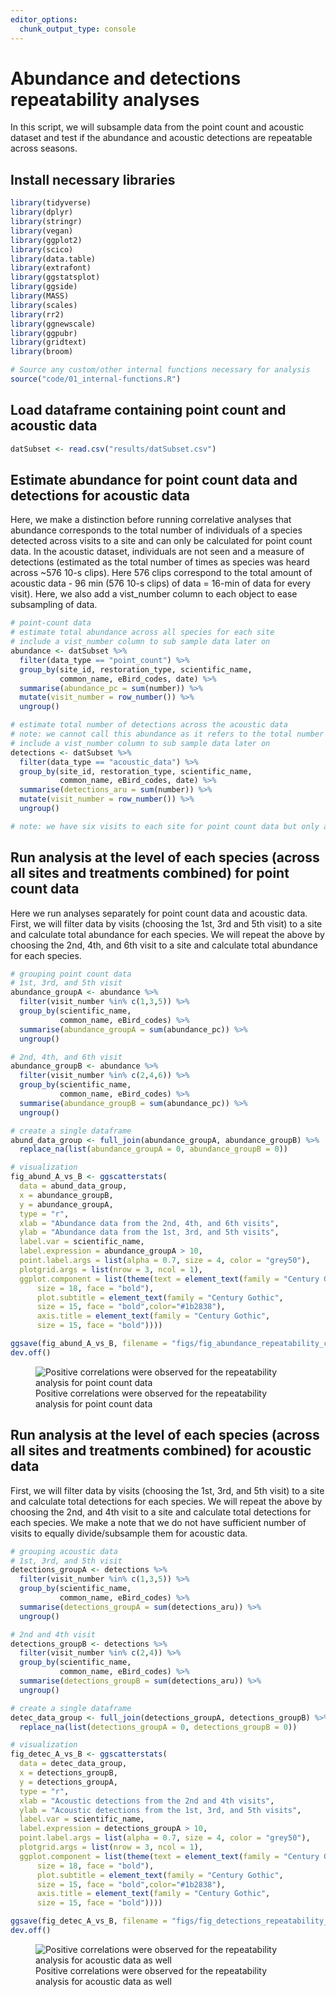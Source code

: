 ```yaml
---
editor_options: 
  chunk_output_type: console
---
```


# Abundance and detections repeatability analyses  

In this script, we will subsample data from the point count and acoustic dataset and test if the abundance and acoustic detections are repeatable across seasons.  

## Install necessary libraries
```r
library(tidyverse)
library(dplyr)
library(stringr)
library(vegan)
library(ggplot2)
library(scico)
library(data.table)
library(extrafont)
library(ggstatsplot)
library(ggside)
library(MASS)
library(scales)
library(rr2)
library(ggnewscale)
library(ggpubr)
library(gridtext)
library(broom)

# Source any custom/other internal functions necessary for analysis
source("code/01_internal-functions.R")
```

## Load dataframe containing point count and acoustic data
```r
datSubset <- read.csv("results/datSubset.csv")
```

## Estimate abundance for point count data and detections for acoustic data  

Here, we make a distinction before running correlative analyses that abundance corresponds to the total number of individuals of a species detected across visits to a site and can only be calculated for point count data. In the acoustic dataset, individuals are not seen and a measure of detections (estimated as the total number of times as species was heard across ~576 10-s clips). Here 576 clips correspond to the total amount of acoustic data - 96 min (576 10-s clips) of data = 16-min of data for every visit). Here, we also add a vist_number column to each object to ease subsampling of data.    
```r
# point-count data
# estimate total abundance across all species for each site
# include a vist_number column to sub sample data later on
abundance <- datSubset %>%
  filter(data_type == "point_count") %>%
  group_by(site_id, restoration_type, scientific_name,
           common_name, eBird_codes, date) %>% 
  summarise(abundance_pc = sum(number)) %>%
  mutate(visit_number = row_number()) %>%
  ungroup()

# estimate total number of detections across the acoustic data
# note: we cannot call this abundance as it refers to the total number of vocalizations across all sites
# include a vist_number column to sub sample data later on
detections <- datSubset %>%
  filter(data_type == "acoustic_data") %>%
  group_by(site_id, restoration_type, scientific_name,
           common_name, eBird_codes, date) %>% 
  summarise(detections_aru = sum(number)) %>%
  mutate(visit_number = row_number()) %>%
  ungroup()

# note: we have six visits to each site for point count data but only a maximum of five visits per site for acoustic detections data 
```

## Run analysis at the level of each species (across all sites and treatments combined) for point count data  

Here we run analyses separately for point count data and acoustic data. First, we will filter data by visits (choosing the 1st, 3rd and 5th visit) to a site and calculate total abundance for each species. We will repeat the above by choosing the 2nd, 4th, and 6th visit to a site and calculate total abundance for each species. 
```r
# grouping point count data
# 1st, 3rd, and 5th visit
abundance_groupA <- abundance %>%
  filter(visit_number %in% c(1,3,5)) %>%
  group_by(scientific_name,
           common_name, eBird_codes) %>% 
  summarise(abundance_groupA = sum(abundance_pc)) %>%
  ungroup()

# 2nd, 4th, and 6th visit
abundance_groupB <- abundance %>%
  filter(visit_number %in% c(2,4,6)) %>%
  group_by(scientific_name,
           common_name, eBird_codes) %>% 
  summarise(abundance_groupB = sum(abundance_pc)) %>%
  ungroup()

# create a single dataframe
abund_data_group <- full_join(abundance_groupA, abundance_groupB) %>%
  replace_na(list(abundance_groupA = 0, abundance_groupB = 0)) 

# visualization
fig_abund_A_vs_B <- ggscatterstats(
  data = abund_data_group,
  x = abundance_groupB,
  y = abundance_groupA,
  type = "r",
  xlab = "Abundance data from the 2nd, 4th, and 6th visits",
  ylab = "Abundance data from the 1st, 3rd, and 5th visits",
  label.var = scientific_name, 
  label.expression = abundance_groupA > 10, 
  point.label.args = list(alpha = 0.7, size = 4, color = "grey50"),
  plotgrid.args = list(nrow = 3, ncol = 1),
  ggplot.component = list(theme(text = element_text(family = "Century Gothic", size = 15, face = "bold"),plot.title = element_text(family = "Century Gothic",
      size = 18, face = "bold"),
      plot.subtitle = element_text(family = "Century Gothic", 
      size = 15, face = "bold",color="#1b2838"),
      axis.title = element_text(family = "Century Gothic",
      size = 15, face = "bold"))))

ggsave(fig_abund_A_vs_B, filename = "figs/fig_abundance_repeatability_correlations.png", width = 14, height = 16, device = png(), units = "in", dpi = 300)
dev.off() 
```
![Positive correlations were observed for the repeatability analysis for point count data](figs/fig_abundance_repeatability_correlations.png)

## Run analysis at the level of each species (across all sites and treatments combined) for acoustic data

First, we will filter data by visits (choosing the 1st, 3rd, and 5th visit) to a site and calculate total detections for each species. We will repeat the above by choosing the 2nd, and 4th visit to a site and calculate total detections for each species. We make a note that we do not have sufficient number of visits to equally divide/subsample them for acoustic data. 
```r
# grouping acoustic data
# 1st, 3rd, and 5th visit
detections_groupA <- detections %>%
  filter(visit_number %in% c(1,3,5)) %>%
  group_by(scientific_name,
           common_name, eBird_codes) %>% 
  summarise(detections_groupA = sum(detections_aru)) %>%
  ungroup()

# 2nd and 4th visit
detections_groupB <- detections %>%
  filter(visit_number %in% c(2,4)) %>%
  group_by(scientific_name,
           common_name, eBird_codes) %>% 
  summarise(detections_groupB = sum(detections_aru)) %>%
  ungroup()

# create a single dataframe
detec_data_group <- full_join(detections_groupA, detections_groupB) %>%
  replace_na(list(detections_groupA = 0, detections_groupB = 0)) 

# visualization
fig_detec_A_vs_B <- ggscatterstats(
  data = detec_data_group,
  x = detections_groupB,
  y = detections_groupA,
  type = "r",
  xlab = "Acoustic detections from the 2nd and 4th visits",
  ylab = "Acoustic detections from the 1st, 3rd, and 5th visits",
  label.var = scientific_name, 
  label.expression = detections_groupA > 10, 
  point.label.args = list(alpha = 0.7, size = 4, color = "grey50"),
  plotgrid.args = list(nrow = 3, ncol = 1),
  ggplot.component = list(theme(text = element_text(family = "Century Gothic", size = 15, face = "bold"),plot.title = element_text(family = "Century Gothic",
      size = 18, face = "bold"),
      plot.subtitle = element_text(family = "Century Gothic", 
      size = 15, face = "bold",color="#1b2838"),
      axis.title = element_text(family = "Century Gothic",
      size = 15, face = "bold"))))

ggsave(fig_detec_A_vs_B, filename = "figs/fig_detections_repeatability_correlations.png", width = 14, height = 16, device = png(), units = "in", dpi = 300)
dev.off() 
```

![Positive correlations were observed for the repeatability analysis for acoustic data as well](figs/fig_detections_repeatability_correlations.png)












